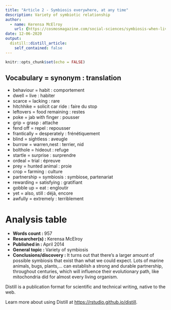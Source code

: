 ```yaml
---
title: "Article 2 - Symbiosis everywhere, at any time"
description: Variety of symbiotic relationship
author:
  - name: Kerensa McElroy
    url: {https://cosmosmagazine.com/social-sciences/symbiosis-when-living-together-win-win/}
date: 12-06-2020
output:
  distill::distill_article:
    self_contained: false
---
```


```r
knitr::opts_chunk$set(echo = FALSE)
```
Vocabulary = synonym : translation
-------------------------------------------------------
* behaviour = habit : comportement
* dwell = live : habiter
* scarce = lacking : rare
* hitchhike = solicit car ride : faire du stop
* leftovers = food remaining : restes
* poke = jab with finger : pousser
* grip = grasp : attache
* fend off = repel : repousser
* frantically = desperately : frénétiquement
* blind = sightless : aveugle
* burrow = warren,nest : terrier, nid
* bolthole = hideout : refuge
* startle = surprise : surprendre
* ordeal = trial : épreuve
* prey = hunted animal : proie
* crop = farming : culture
* partnership = symbiosis : symbiose, partenariat
* rewarding = satisfying : gratifiant
* gobble up = eat : engloutir
* yet = also, still : déjà, encore
* awfully = extremely : terriblement


# Analysis table         

* __Words count : __ 957
* __Researcher(s)  : __ Kerensa McElroy 
* __Published in  : __ April 2014
* __General topic : __ Variety of symbiosis 
* __Conclusions/discovery : __ It turns out that there's a larger amount of possible symbiosis that exist than what we could expect. Lots of marine animals, bugs, plants,... can establish a strong and durable partnership, throughout centuries, which will influence their evolutionary path, like mitochondria did for almost every living organism.


Distill is a publication format for scientific and technical writing, native to the web.

Learn more about using Distill at <https://rstudio.github.io/distill>.

